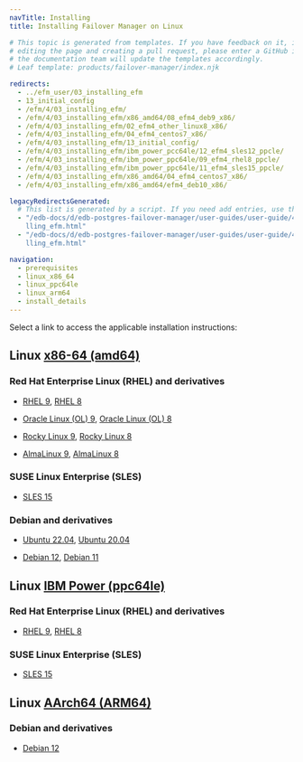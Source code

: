 ```yaml
---
navTitle: Installing
title: Installing Failover Manager on Linux

# This topic is generated from templates. If you have feedback on it, instead of
# editing the page and creating a pull request, please enter a GitHub issue and
# the documentation team will update the templates accordingly.
# Leaf template: products/failover-manager/index.njk

redirects:
  - ../efm_user/03_installing_efm
  - 13_initial_config
  - /efm/4/03_installing_efm/
  - /efm/4/03_installing_efm/x86_amd64/08_efm4_deb9_x86/
  - /efm/4/03_installing_efm/02_efm4_other_linux8_x86/
  - /efm/4/03_installing_efm/04_efm4_centos7_x86/
  - /efm/4/03_installing_efm/13_initial_config/
  - /efm/4/03_installing_efm/ibm_power_pcc64le/12_efm4_sles12_ppcle/
  - /efm/4/03_installing_efm/ibm_power_ppc64le/09_efm4_rhel8_ppcle/
  - /efm/4/03_installing_efm/ibm_power_ppc64le/11_efm4_sles15_ppcle/
  - /efm/4/03_installing_efm/x86_amd64/04_efm4_centos7_x86/
  - /efm/4/03_installing_efm/x86_amd64/efm4_deb10_x86/

legacyRedirectsGenerated:
  # This list is generated by a script. If you need add entries, use the `legacyRedirects` key.
  - "/edb-docs/d/edb-postgres-failover-manager/user-guides/user-guide/4.0/insta\
    lling_efm.html"
  - "/edb-docs/d/edb-postgres-failover-manager/user-guides/user-guide/4.1/insta\
    lling_efm.html"

navigation:
  - prerequisites
  - linux_x86_64
  - linux_ppc64le
  - linux_arm64
  - install_details
---
```


Select a link to access the applicable installation instructions:

## Linux [x86-64 (amd64)](linux_x86_64)

### Red Hat Enterprise Linux (RHEL) and derivatives

- [RHEL 9](linux_x86_64/efm_rhel_9), [RHEL 8](linux_x86_64/efm_rhel_8)

- [Oracle Linux (OL) 9](linux_x86_64/efm_rhel_9), [Oracle Linux (OL) 8](linux_x86_64/efm_rhel_8)

- [Rocky Linux 9](linux_x86_64/efm_other_linux_9), [Rocky Linux 8](linux_x86_64/efm_other_linux_8)

- [AlmaLinux 9](linux_x86_64/efm_other_linux_9), [AlmaLinux 8](linux_x86_64/efm_other_linux_8)

### SUSE Linux Enterprise (SLES)

- [SLES 15](linux_x86_64/efm_sles_15)

### Debian and derivatives

- [Ubuntu 22.04](linux_x86_64/efm_ubuntu_22), [Ubuntu 20.04](linux_x86_64/efm_ubuntu_20)

- [Debian 12](linux_x86_64/efm_debian_12), [Debian 11](linux_x86_64/efm_debian_11)

## Linux [IBM Power (ppc64le)](linux_ppc64le)

### Red Hat Enterprise Linux (RHEL) and derivatives

- [RHEL 9](linux_ppc64le/efm_rhel_9), [RHEL 8](linux_ppc64le/efm_rhel_8)

### SUSE Linux Enterprise (SLES)

- [SLES 15](linux_ppc64le/efm_sles_15)

## Linux [AArch64 (ARM64)](linux_arm64)

### Debian and derivatives

- [Debian 12](linux_arm64/efm_debian_12)
